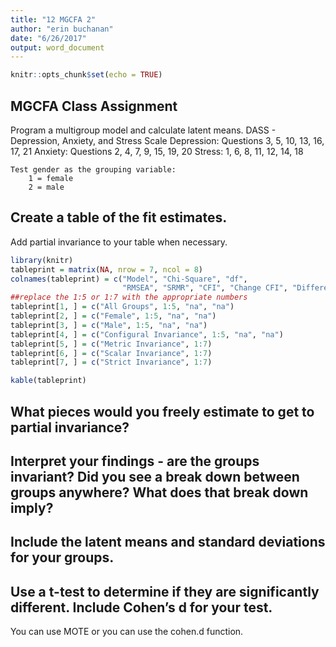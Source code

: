 ```yaml
---
title: "12 MGCFA 2"
author: "erin buchanan"
date: "6/26/2017"
output: word_document
---
```


```r
knitr::opts_chunk$set(echo = TRUE)
```

## MGCFA Class Assignment
Program a multigroup model and calculate latent means. 
    DASS - Depression, Anxiety, and Stress Scale
        Depression: Questions 3, 5, 10, 13, 16, 17, 21
        Anxiety: Questions 2, 4, 7, 9, 15, 19, 20
        Stress: 1, 6, 8, 11, 12, 14, 18

    Test gender as the grouping variable:
        1 = female
        2 = male 

## Create a table of the fit estimates. 
Add partial invariance to your table when necessary. 

```r
library(knitr)
tableprint = matrix(NA, nrow = 7, ncol = 8)
colnames(tableprint) = c("Model", "Chi-Square", "df", 
                         "RMSEA", "SRMR", "CFI", "Change CFI", "Different?")
##replace the 1:5 or 1:7 with the appropriate numbers
tableprint[1, ] = c("All Groups", 1:5, "na", "na")
tableprint[2, ] = c("Female", 1:5, "na", "na")
tableprint[3, ] = c("Male", 1:5, "na", "na")
tableprint[4, ] = c("Configural Invariance", 1:5, "na", "na")
tableprint[5, ] = c("Metric Invariance", 1:7)
tableprint[6, ] = c("Scalar Invariance", 1:7)
tableprint[7, ] = c("Strict Invariance", 1:7)

kable(tableprint)

```

## What pieces would you freely estimate to get to partial invariance? 

## Interpret your findings - are the groups invariant?  Did you see a break down between groups anywhere? What does that break down imply?

## Include the latent means and standard deviations for your groups.

## Use a t-test to determine if they are significantly different. Include Cohen's d for your test. 
You can use MOTE or you can use the cohen.d function. 
